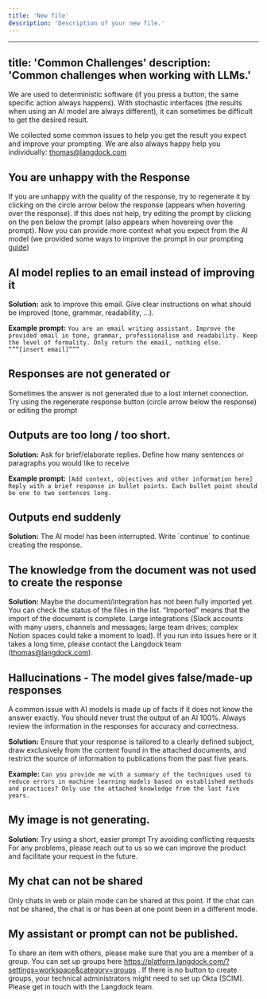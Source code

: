 ```yaml
---
title: 'New file'
description: 'Description of your new file.'
---
```


---
title: 'Common Challenges'
description: 'Common challenges when working with LLMs.'
---


We are used to deterministic software (if you press a button, the same specific action always happens). With stochastic interfaces (the results when using an AI model are always different), it can sometimes be difficult to get the desired result.


We collected some common issues to help you get the result you expect and improve your prompting. We are also always happy help you individually: thomas@langdock.com


## You are unhappy with the Response
If you are unhappy with the quality of the response, try to regenerate it by clicking on the circle arrow below the response (appears when hovering over the response). If this does not help, try editing the prompt by clicking on the pen below the prompt (also appears when hovereing over the prompt). Now you can provide more context what you expect from the AI model (we provided some ways to improve the prompt in our prompting [guide](/prompting))


## AI model replies to an email instead of improving it


**Solution:** ask to improve this email. Give clear instructions on what should be improved (tone, grammar, readability, …).




**Example prompt:** `You are an email writing assistant. Improve the provided email in tone, grammar, professionalism and readability. Keep the level of formality. Only return the email, nothing else.
“””[insert email]”””`


## Responses are not generated or
Sometimes the answer is not generated due to a lost internet connection. Try using the regenerate response button (circle arrow below the response) or editing the prompt


## Outputs are too long / too short.
**Solution:** Ask for brief/elaborate replies. Define how many sentences or paragraphs you would like to receive


**Example prompt:** `[Add context, objectives and other information here] Reply with a brief response in bullet points. Each bullet point should be one to two sentences long.`






## Outputs end suddenly
**Solution:** The AI model has been interrupted. Write ´continue´ to continue creating the response.






## The knowledge from the document was not used to create the response


**Solution:** Maybe the document/integration has not been fully imported yet. You can check the status of the files in the list. “Imported” means that the import of the document is complete. Large integrations (Slack accounts with many users, channels and messages; large team drives; complex Notion spaces could take a moment to load). If you run into issues here or it takes a long time, please contact the Langdock team (thomas@langdock.com).






## Hallucinations - The model gives false/made-up responses


A common issue with AI models is made up of facts if it does not know the answer exactly. You should never trust the output of an AI 100%. Always review the information in the responses for accuracy and correctness.


**Solution:** Ensure that your response is tailored to a clearly defined subject, draw exclusively from the content found in the attached documents, and restrict the source of information to publications from the past five years.


**Example:** `Can you provide me with a summary of the techniques used to reduce errors in machine learning models based on established methods and practices? Only use the attached knowledge from the last five years.`




## My image is not generating.




**Solution:**
Try using a short, easier prompt
Try avoiding conflicting requests
For any problems, please reach out to us so we can improve the product and facilitate your request in the future.


## My chat can not be shared
Only chats in web or plain mode can be shared at this point. If the chat can not be shared, the chat is or has been at one point been in a different mode.




## My assistant or prompt can not be published.


To share an item with others, please make sure that you are a member of a group. You can set up groups here https://platform.langdock.com/?settings=workspace&category=groups . If there is no button to create groups, your technical administrators might need to set up Okta (SCIM). Please get in touch with the Langdock team.



